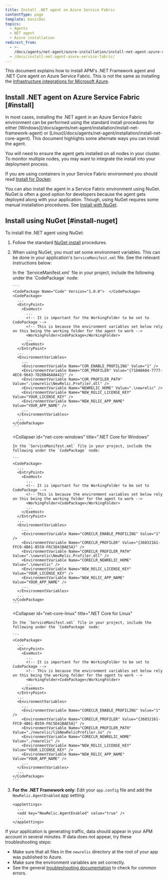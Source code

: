```yaml
---
title: Install .NET agent on Azure Service Fabric
contentType: page
template: basicDoc
topics:
  - Agents
  - NET agent
  - Azure installation
redirect_from:
  - >-
    /docs/agents/net-agent/azure-installation/install-net-agent-azure-service-fabric/
  - /docs/install-net-agent-azure-service-fabric/
---
```


This document explains how to install APM's .NET Framework agent and .NET Core agent on Azure Service Fabric. This is not the same as installing the [Infrastructure integrations for Microsoft Azure](/docs/integrations/microsoft-azure-integrations/getting-started/introduction-azure-monitoring-integrations).

## Install .NET agent on Azure Service Fabric [#install]

<Callout variant="important">
  In most cases, installing the .NET agent in an Azure Service Fabric environment can be performed using the standard install procedures for either [Windows](/docs/agents/net-agent/installation/install-net-framework-agent) or [Linux](/docs/agents/net-agent/installation/install-net-core-agent). This document highlights some alternate ways you can install the agent.

  You will need to ensure the agent gets installed on all nodes in your cluster. To monitor multiple nodes, you may want to integrate the install into your deployment process.
</Callout>

If you are using containers in your Service Fabric environment you should read [Install for Docker](/docs/agents/net-agent/installation/install-docker-container).

You can also install the agent in a Service Fabric environment using NuGet. NuGet is often a good option for developers because the agent gets deployed along with your application. Though, using NuGet requires some manual installation procedures. See [Install with NuGet](#install-nuget).

## Install using NuGet [#install-nuget]

To install the .NET agent using NuGet:

1. Follow the standard [NuGet install](/docs/agents/net-agent/installation/install-net-agent-using-nuget) procedures.
2. When using NuGet, you must set some environment variables. This can be done in your application's `ServiceManifest.xml` file. See the relevant instructions below:

   <CollapserGroup>
     <Collapser
       id="net-framework"
       title=".NET Framework"
     >
       In the `ServiceManifest.xml` file in your project, include the following under the `CodePackage` node:

       ```
       <CodePackage Name="Code" Version="1.0.0">  </CodePackage>
       <CodePackage>
         ...
         <EntryPoint>
           <ExeHost>
             ...
             <!-- It is important for the WorkingFolder to be set to CodePackage -->
             <!-- This is because the environment variables set below rely on this being the working folder for the agent to work -->
             <WorkingFolder>CodePackage</WorkingFolder>
             ...
           </ExeHost>
         </EntryPoint>
         ...
         <EnvironmentVariables>
           ...
           <EnvironmentVariable Name="COR_ENABLE_PROFILING" Value="1" />
           <EnvironmentVariable Name="COR_PROFILER" Value="{71DA0A04-7777-4EC6-9643-7D28B46A8A41}" />
           <EnvironmentVariable Name="COR_PROFILER_PATH" Value=".\newrelic\NewRelic.Profiler.dll" />
           <EnvironmentVariable Name="NEWRELIC_HOME" Value=".\newrelic" />
           <EnvironmentVariable Name="NEW_RELIC_LICENSE_KEY" Value="YOUR_LICENSE_KEY" />
           <EnvironmentVariable Name="NEW_RELIC_APP_NAME" Value="YOUR_APP_NAME" />
           ...
         </EnvironmentVariables>
         ...
       </CodePackage>
       ```
     </Collapser>

     <Collapser
       id="net-core-windows"
       title=".NET Core for Windows"
     >
       In the `ServiceManifest.xml` file in your project, include the following under the `CodePackage` node:

       ```
       <CodePackage>
         ...
         <EntryPoint>
           <ExeHost>
             ...
             <!-- It is important for the WorkingFolder to be set to CodePackage -->
             <!-- This is because the environment variables set below rely on this being the working folder for the agent to work -->
             <WorkingFolder>CodePackage</WorkingFolder>
             ...
           </ExeHost>
         </EntryPoint>
         ...
         <EnvironmentVariables>
           ...
           <EnvironmentVariable Name="CORECLR_ENABLE_PROFILING" Value="1" />
           <EnvironmentVariable Name="CORECLR_PROFILER" Value="{36032161-FFC0-4B61-B559-F6C5D41BAE5A}" />
           <EnvironmentVariable Name="CORECLR_PROFILER_PATH" Value=".\newrelic\NewRelic.Profiler.dll" />
           <EnvironmentVariable Name="CORECLR_NEWRELIC_HOME" Value=".\newrelic" />
           <EnvironmentVariable Name="NEW_RELIC_LICENSE_KEY" Value="YOUR_LICENSE_KEY" />
           <EnvironmentVariable Name="NEW_RELIC_APP_NAME" Value="YOUR_APP_NAME" />
           ...
         </EnvironmentVariables>
         ...
       </CodePackage>
       ```
     </Collapser>

     <Collapser
       id="net-core-linux"
       title=".NET Core for Linux"
     >
       In the `ServiceManifest.xml` file in your project, include the following under the `CodePackage` node:

       ```
       <CodePackage>
         ...
         <EntryPoint>
           <ExeHost>
             ...
             <!-- It is important for the WorkingFolder to be set to CodePackage -->
             <!-- This is because the environment variables set below rely on this being the working folder for the agent to work -->
             <WorkingFolder>CodePackage</WorkingFolder>
             ...
           </ExeHost>
         </EntryPoint>
         ...
         <EnvironmentVariables>
           ...
           <EnvironmentVariable Name="CORECLR_ENABLE_PROFILING" Value="1" />
           <EnvironmentVariable Name="CORECLR_PROFILER" Value="{36032161-FFC0-4B61-B559-F6C5D41BAE5A}" />
           <EnvironmentVariable Name="CORECLR_PROFILER_PATH" Value="./newrelic/libNewRelicProfiler.so" />
           <EnvironmentVariable Name="CORECLR_NEWRELIC_HOME" Value="./newrelic" />
           <EnvironmentVariable Name="NEW_RELIC_LICENSE_KEY" Value="YOUR_LICENSE_KEY" />
           <EnvironmentVariable Name="NEW_RELIC_APP_NAME" Value="YOUR_APP_NAME" />
           ...
         </EnvironmentVariables>
         ...
       </CodePackage>
       ```
     </Collapser>
   </CollapserGroup>
3. **For the .NET Framework only**: Edit your `app.config` file and add the `NewRelic.AgentEnabled` app setting:

   ```
   <appSettings>
     ...
     <add key="NewRelic.AgentEnabled" value="true" />
     ...
   </appSettings>
   ```

If your application is generating traffic, data should appear in your APM account in several minutes. If data does not appear, try these troubleshooting steps:

* Make sure that all files in the `newrelic` directory at the root of your app was published to Azure.
* Make sure the environment variables are set correctly.
* See the general [troubleshooting documentation](/docs/agents/net-agent/troubleshooting/no-data-appears-net) to check for common errors.
